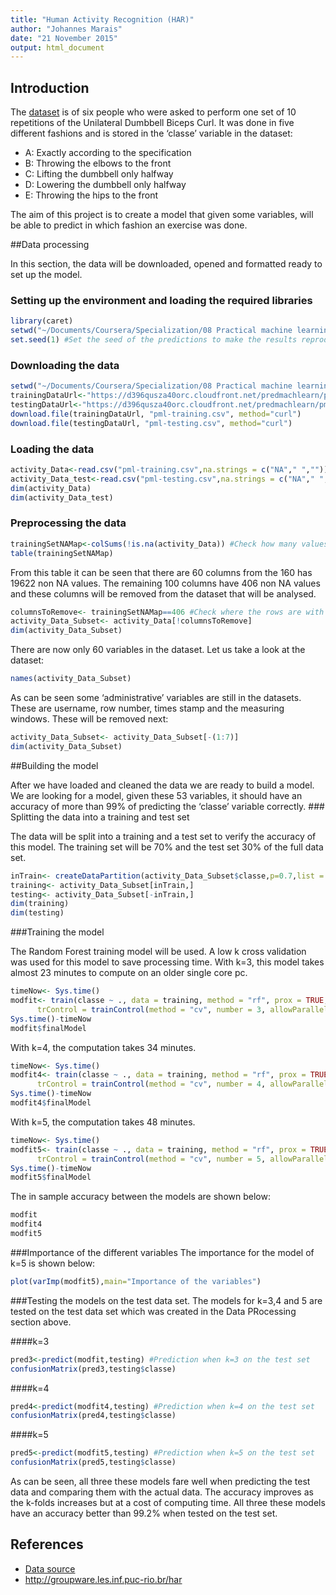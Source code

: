 ```yaml
---
title: "Human Activity Recognition (HAR)"
author: "Johannes Marais"
date: "21 November 2015"
output: html_document
---
```

## Introduction

The [dataset](http://groupware.les.inf.puc-rio.br/static/WLE/WearableComputing_weight_lifting_exercises_biceps_curl_variations.csv) is of six people who were asked to perform one set of 10 repetitions of the Unilateral Dumbbell Biceps Curl. It was done in five different fashions and is stored in the 'classe' variable in the dataset:

* A: Exactly according to the specification
* B: Throwing the elbows to the front 
* C: Lifting the dumbbell only halfway
* D: Lowering the dumbbell only halfway
* E: Throwing the hips to the front

The aim of this project is to create a model that given some variables, will be able to predict in which fashion an exercise was done.

##Data processing

In this section, the data will be downloaded, opened and formatted ready to set up the model.

### Setting up the environment and loading the required libraries
```r
library(caret)
setwd("~/Documents/Coursera/Specialization/08 Practical machine learning/Project") #Change as required
set.seed(1) #Set the seed of the predictions to make the results reproducible
```
### Downloading the data
```r
setwd("~/Documents/Coursera/Specialization/08 Practical machine learning/Project/Project")
trainingDataUrl<-"https://d396qusza40orc.cloudfront.net/predmachlearn/pml-training.csv"
testingDataUrl<-"https://d396qusza40orc.cloudfront.net/predmachlearn/pml-testing.csv"
download.file(trainingDataUrl, "pml-training.csv", method="curl")
download.file(testingDataUrl, "pml-testing.csv", method="curl")
```

### Loading the data
```r
activity_Data<-read.csv("pml-training.csv",na.strings = c("NA"," ",""))
activity_Data_test<-read.csv("pml-testing.csv",na.strings = c("NA"," ",""))
dim(activity_Data)
dim(activity_Data_test)
```

### Preprocessing the data

```r
trainingSetNAMap<-colSums(!is.na(activity_Data)) #Check how many values of NA are in the dataset per column
table(trainingSetNAMap)
```
From this table it can be seen that there are 60 columns from the 160 has 19622 non NA values. The remaining 100 columns have 406 non NA values and these columns will be removed from the dataset that will be analysed.
```r
columnsToRemove<- trainingSetNAMap==406 #Check where the rows are with the 406 non NA values for removal
activity_Data_Subset<- activity_Data[!columnsToRemove]
dim(activity_Data_Subset)
```
There are now only 60 variables in the dataset. Let us take a look at the dataset:
```r
names(activity_Data_Subset)
```
As can be seen some 'administrative' variables are still in the datasets. These are username, row number, times stamp and the measuring windows. These will be removed next:
```r
activity_Data_Subset<- activity_Data_Subset[-(1:7)]
dim(activity_Data_Subset)
```

##Building the model

After we have loaded and cleaned the data we are ready to build a model. We are looking for a model, given these 53 variables, it should have an accuracy of more than 99% of predicting the 'classe' variable correctly. 
### Splitting the data into a training and test set

The data will be split into a training and a test set to verify the accuracy of this model. The training set will be 70% and the test set 30% of the full data set.
```r
inTrain<- createDataPartition(activity_Data_Subset$classe,p=0.7,list = FALSE)
training<- activity_Data_Subset[inTrain,]
testing<- activity_Data_Subset[-inTrain,]
dim(training)
dim(testing)
```

###Training the model

The Random Forest training model will be used. A low k cross validation was used for this model to save processing time. With k=3, this model takes almost 23 minutes to compute on an older single core pc.

```r
timeNow<- Sys.time()
modfit<- train(classe ~ ., data = training, method = "rf", prox = TRUE, 
      trControl = trainControl(method = "cv", number = 3, allowParallel = TRUE))
Sys.time()-timeNow
modfit$finalModel
```

With k=4, the computation takes 34 minutes.
```r
timeNow<- Sys.time()
modfit4<- train(classe ~ ., data = training, method = "rf", prox = TRUE, 
      trControl = trainControl(method = "cv", number = 4, allowParallel = TRUE))
Sys.time()-timeNow
modfit4$finalModel
```
With k=5, the computation takes 48 minutes.
```r
timeNow<- Sys.time()
modfit5<- train(classe ~ ., data = training, method = "rf", prox = TRUE, 
      trControl = trainControl(method = "cv", number = 5, allowParallel = TRUE))
Sys.time()-timeNow
modfit5$finalModel
```
The in sample accuracy between the models are shown below:
```r
modfit
modfit4
modfit5
```
###Importance of the different variables
The importance for the model of k=5 is shown below:
```r
plot(varImp(modfit5),main="Importance of the variables")
```

###Testing the models on the test data set.
The models for k=3,4 and 5 are tested on the test data set which was created in the Data PRocessing section above.

####k=3
```r
pred3<-predict(modfit,testing) #Prediction when k=3 on the test set
confusionMatrix(pred3,testing$classe)
```
####k=4
```r
pred4<-predict(modfit4,testing) #Prediction when k=4 on the test set
confusionMatrix(pred4,testing$classe)
```
####k=5
```r
pred5<-predict(modfit5,testing) #Prediction when k=5 on the test set
confusionMatrix(pred5,testing$classe)
```
As can be seen, all three these models fare well when predicting the test data and comparing them with the actual data. The accuracy improves as the k-folds increases but at a cost of computing time. All three these models have an accuracy better than 99.2% when tested on the test set.

## References

* [Data source](http://groupware.les.inf.puc-rio.br/static/WLE/WearableComputing_weight_lifting_exercises_biceps_curl_variations.csv)
* [http://groupware.les.inf.puc-rio.br/har](http://groupware.les.inf.puc-rio.br/har)
